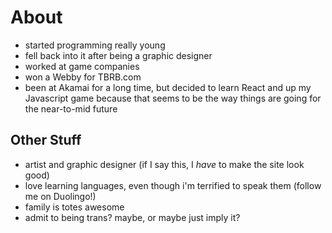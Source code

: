 # About

- started programming really young 
- fell back into it after being a graphic designer
- worked at game companies
- won a Webby for TBRB.com
- been at Akamai for a long time, but decided to learn React and up my Javascript game because that seems to be the way things are going for the near-to-mid future

## Other Stuff
- artist and graphic designer (if I say this, I *have* to make the site look good)
- love learning languages, even though i'm terrified to speak them (follow me on Duolingo!)
- family is totes awesome
- admit to being trans? maybe, or maybe just imply it?